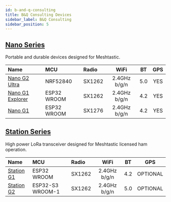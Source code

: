 ```yaml
---
id: b-and-q-consulting
title: B&Q Consulting Devices
sidebar_label: B&Q Consulting
sidebar_position: 5
---
```


## [Nano Series](./nano/)

Portable and durable devices designed for Meshtastic.

| Name                                         | MCU         | Radio  |     WiFi     | BT  | GPS |
| :------------------------------------------- | :---------- | :----- | :----------: | :-: | :-: |
| [Nano G2 Ultra](./nano/?nano-series=g2)      | NRF52840    | SX1262 | 2.4GHz b/g/n | 5.0 | YES |
| [Nano G1 Explorer](./nano/?nano-series=g1-e) | ESP32 WROOM | SX1262 | 2.4GHz b/g/n | 4.2 | YES |
| [Nano G1](./nano/?nano-series=g1)            | ESP32 WROOM | SX1276 | 2.4GHz b/g/n | 4.2 | YES |

## [Station Series](./station-series/)

High power LoRa transceiver designed for Meshtastic licensed ham operation.

| Name                            | MCU              | Radio  |     WiFi     | BT  |   GPS    |
| :------------------------------ | :--------------- | :----- | :----------: | :-: | :------: |
| [Station G1](./station-series/) | ESP32 WROOM      | SX1262 | 2.4GHz b/g/n | 4.2 | OPTIONAL |
| [Station G2](./station-series/) | ESP32-S3 WROOM-1 | SX1262 | 2.4GHz b/g/n | 5.0 | OPTIONAL |
